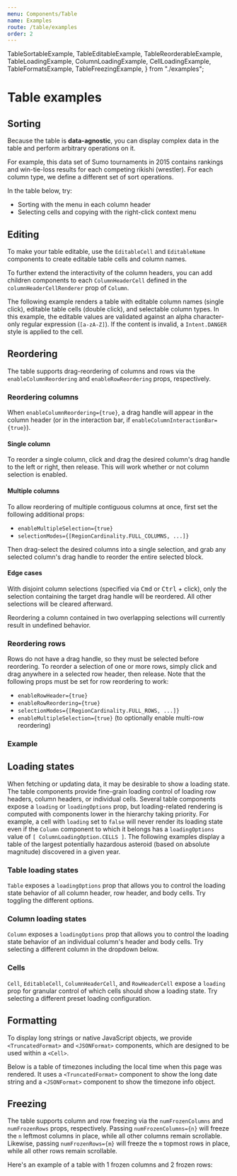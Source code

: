 ```yaml
---
menu: Components/Table
name: Examples
route: /table/examples
order: 2
---
```


  TableSortableExample,
  TableEditableExample,
  TableReorderableExample,
  TableLoadingExample,
  ColumnLoadingExample,
  CellLoadingExample,
  TableFormatsExample,
  TableFreezingExample,
} from "./examples";

# Table examples

## Sorting

Because the table is **data-agnostic**, you can display complex data in the
table and perform arbitrary operations on it.

For example, this data set of Sumo tournaments in 2015 contains rankings and
win-tie-loss results for each competing rikishi (wrestler). For each column
type, we define a different set of sort operations.

In the table below, try:
* Sorting with the menu in each column header
* Selecting cells and copying with the right-click context menu

<TableSortableExample />

## Editing

To make your table editable, use the `EditableCell` and
`EditableName` components to create editable table cells and column names.

To further extend the interactivity of the column headers, you can
add children components to each `ColumnHeaderCell` defined in the
`columnHeaderCellRenderer` prop of `Column`.

The following example renders a table with editable column names (single
click), editable table cells (double click), and selectable column types. In
this example, the editable values are validated against an alpha character-only
regular expression (`[a-zA-Z]`). If the content is invalid, a
`Intent.DANGER` style is applied to the cell.

<TableEditableExample />

## Reordering

The table supports drag-reordering of columns and rows via the `enableColumnReordering` and `enableRowReordering`
props, respectively.

### Reordering columns

When `enableColumnReordering={true}`, a drag handle will appear in the column header (or in the
interaction bar, if `enableColumnInteractionBar={true}`).

#### Single column

To reorder a single column, click and drag the desired column's drag handle to the left or right,
then release. This will work whether or not column selection is enabled.

#### Multiple columns

To allow reordering of multiple contiguous columns at once, first set the following additional
props:

- `enableMultipleSelection={true}`
- `selectionModes={[RegionCardinality.FULL_COLUMNS, ...]}`

Then drag-select the desired columns into a single selection, and grab any selected column's drag
handle to reorder the entire selected block.

#### Edge cases

With disjoint column selections (specified via <kbd>Cmd</kbd> or <kbd>Ctrl</kbd> + click),
only the selection containing the target drag handle will be reordered. All other
selections will be cleared afterward.

Reordering a column contained in two overlapping selections will currently result in undefined
behavior.

### Reordering rows

Rows do not have a drag handle, so they must be selected before reordering. To reorder a selection
of one or more rows, simply click and drag anywhere in a selected row header, then release. Note
that the following props must be set for row reordering to work:

- `enableRowHeader={true}`
- `enableRowReordering={true}`
- `selectionModes={[RegionCardinality.FULL_ROWS, ...]}`
- `enableMultipleSelection={true}` (to optionally enable multi-row reordering)

### Example

<TableReorderableExample />

## Loading states

When fetching or updating data, it may be desirable to show a loading state. The table components
provide fine-grain loading control of loading row headers, column headers, or individual cells.
Several table components expose a `loading` or `loadingOptions` prop, but loading-related rendering
is computed with components lower in the hierarchy taking priority. For example, a cell with
`loading` set to `false` will never render its loading state even if the `Column` component to which
it belongs has a `loadingOptions` value of `[ ColumnLoadingOption.CELLS ]`. The following examples
display a table of the largest potentially hazardous asteroid (based on absolute magnitude)
discovered in a given year.

### Table loading states

`Table` exposes a `loadingOptions` prop that allows you to control the loading state behavior of all
column header, row header, and body cells. Try toggling the different options.

<TableLoadingExample />

### Column loading states

`Column` exposes a `loadingOptions` prop that allows you to control the loading state behavior of an
individual column's header and body cells. Try selecting a different column in the dropdown below.

<ColumnLoadingExample />

### Cells

`Cell`, `EditableCell`, `ColumnHeaderCell`, and `RowHeaderCell` expose a `loading` prop for granular
control of which cells should show a loading state. Try selecting a different preset loading
configuration.

<CellLoadingExample />

## Formatting

To display long strings or native JavaScript objects, we provide
`<TruncatedFormat>` and `<JSONFormat>` components, which are designed to be used
within a `<Cell>`.

Below is a table of timezones including the local time when this page was
rendered. It uses a `<TruncatedFormat>` component to show the long date string
and a `<JSONFormat>` component to show the timezone info object.

<TableFormatsExample />

## Freezing

The table supports column and row freezing via the `numFrozenColumns` and `numFrozenRows` props,
respectively. Passing `numFrozenColumns={n}` will freeze the `n` leftmost columns in place, while
all other columns remain scrollable. Likewise, passing `numFrozenRows={m}` will freeze the `m`
topmost rows in place, while all other rows remain scrollable.

Here's an example of a table with 1 frozen columns and 2 frozen rows:

<TableFreezingExample />
